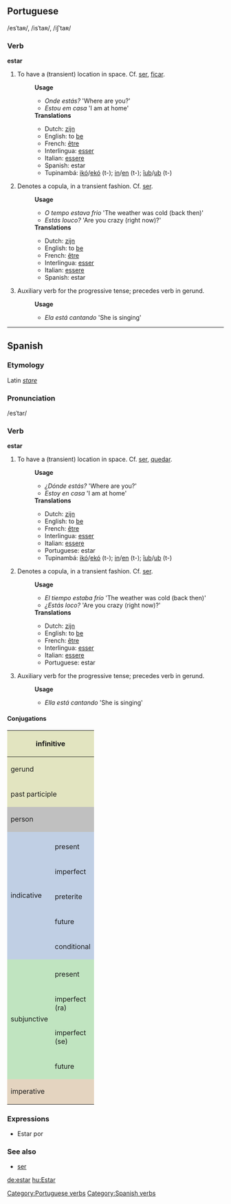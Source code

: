 ==Portuguese==
/esˈtaʀ/, /isˈtaʀ/, /iʃˈtaʀ/
===Verb===
[[Category:Portuguese verbs]]
'''estar'''
#To have a (transient) location in space. Cf. [[ser]], [[ficar]].
#:'''Usage'''
#:*''Onde estás?'' 'Where are you?'
#:*''Estou em casa'' 'I am at home'
#:'''Translations'''
#:*Dutch: [[zijn]]
#:*English: to [[be]]
#:*French: [[être]]
#:*Interlingua: [[esser]]
#:*Italian: [[essere]]
#:*Spanish: estar
#:*Tupinambá: [[ikó]]/[[ekó]] (t-); [[in]]/[[en]] (t-); [[îub]]/[[ub]] (t-)
#Denotes a copula, in a transient fashion. Cf. [[ser]].
#:'''Usage'''
#:*''O tempo estava frio'' 'The weather was cold (back then)'
#:*''Estás louco?'' 'Are you crazy (right now)?'
#:'''Translations'''
#:*Dutch: [[zijn]]
#:*English: to [[be]]
#:*French: [[être]]
#:*Interlingua: [[esser]]
#:*Italian: [[essere]]
#:*Spanish: estar
#Auxiliary verb for the progressive tense; precedes verb in gerund.
#:'''Usage'''
#:*''Ela está cantando'' 'She is singing'
----

==Spanish==
===Etymology===
Latin ''[[stare]]''

=== Pronunciation ===
/esˈtar/

===Verb===
[[Category:Spanish verbs]]
'''estar'''

#To have a (transient) location in space. Cf. [[ser]], [[quedar]].
#:'''Usage'''
#:*''¿Dónde estás?'' 'Where are you?'
#:*''Estoy en casa'' 'I am at home'
#:'''Translations'''
#:*Dutch: [[zijn]]
#:*English: to [[be]]
#:*French: [[être]]
#:*Interlingua: [[esser]]
#:*Italian: [[essere]]
#:*Portuguese: estar
#:*Tupinambá: [[ikó]]/[[ekó]] (t-); [[in]]/[[en]] (t-); [[îub]]/[[ub]] (t-)
#Denotes a copula, in a transient fashion. Cf. [[ser]].
#:'''Usage'''
#:*''El tiempo estaba frío'' 'The weather was cold (back then)'
#:*''¿Estás loco?'' 'Are you crazy (right now)?'
#:'''Translations'''
#:*Dutch: [[zijn]]
#:*English: to [[be]]
#:*French: [[être]]
#:*Interlingua: [[esser]]
#:*Italian: [[essere]]
#:*Portuguese: estar
#Auxiliary verb for the progressive tense; precedes verb in gerund.
#:'''Usage'''
#:*''Ella está cantando'' 'She is singing'
====Conjugations====
<center>
{| style="background:#F0F0F0"

|-
! colspan="3" style="background:#e2e4c0" | infinitive
| colspan="5" | estar

|-
! colspan="3" style="background:#e2e4c0" | gerund
| colspan="5" | [[estando]]

|-
! colspan="3" style="background:#e2e4c0" | past participle
| colspan="5" | [[estado]]

|-
! colspan="2" rowspan="2" style="background:#C0C0C0" | person
! colspan="3" style="background:#C0C0C0" | singular
! colspan="3" style="background:#C0C0C0" | plural

|-
! style="background:#C0C0C0;width:12.5%" | first
! style="background:#C0C0C0;width:12.5%" | second
! style="background:#C0C0C0;width:12.5%" | third
! style="background:#C0C0C0;width:12.5%" | first
! style="background:#C0C0C0;width:12.5%" | second
! style="background:#C0C0C0;width:12.5%" | third

|-
! rowspan="6" style="background:#c0cfe4" | indicative

! style="background:#c0cfe4" colspan="1" | 
! style="background:#c0cfe4" | yo
! style="background:#c0cfe4" | tú
! style="background:#c0cfe4" | usted
! style="background:#c0cfe4" | nosotros
! style="background:#c0cfe4" | vosotros
! style="background:#c0cfe4" | ustedes

|-
! style="height:3em;background:#c0cfe4" | present
| estoy
| estás
| está
| estamos
| estáis
| están

|-
! style="height:3em;background:#c0cfe4" | imperfect
| estaba
| estabas
| estaba
| estábamos
| estabais
| estaban

|-
! style="height:3em;background:#c0cfe4" | preterite
| estuve
| estuviste
| estuvo
| estuvimos
| estuvisteis
| estuvieron

|-
! style="height:3em;background:#c0cfe4" | future
| estaré
| estarás
| estará
| estaremos
| estaréis
| estarán

|-
! style="height:3em;background:#c0cfe4" | conditional
| estaría
| estarías
| estaría
| estaríamos
| estaríais
| estarían

|-
! rowspan="5" style="background:#c0e4c0" | subjunctive
! style="background:#c0e4c0" | 
! style="background:#c0e4c0" | yo
! style="background:#c0e4c0" | tú
! style="background:#c0e4c0" | usted
! style="background:#c0e4c0" | nosotros
! style="background:#c0e4c0" | vosotros
! style="background:#c0e4c0" | ustedes

|-
! style="height:3em;background:#c0e4c0" | present
| esté
| estés
| esté
| estemos
| estéis
| estén

|-
! style="height:3em;background:#c0e4c0" rowspan="1" | imperfect<br>(ra)
| estuviera
| estuvieras
| estuviera
| estuviéramos
| estuvierais
| estuvieran

|-
! style="height:3em;background:#c0e4c0" rowspan="1" | imperfect<br>(se)
| estuviese
| estuvieses
| estuviese
| estuviésemos
| estuvieseis
| estuviesen

|-
! style="height:3em;background:#c0e4c0" rowspan="1" | future
| estuviere
| estuvieres
| estuviere
| estuviéremos
| estuviereis
| estuvieren

|-
! colspan="2" rowspan="2" style="height:3em;background:#e4d4c0" | imperative
! style="background:#e4d4c0" | -
! style="background:#e4d4c0" | tú
! style="background:#e4d4c0" | usted
! style="background:#e4d4c0" | nosotros
! style="background:#e4d4c0" | vosotros
! style="background:#e4d4c0" | ustedes

|-
|
| está
| esté
| estemos
| estad
| estén

|}
</center>

===Expressions===
* Estar por

===See also===
*[[ser]]

[[de:estar]]
[[hu:Estar]]